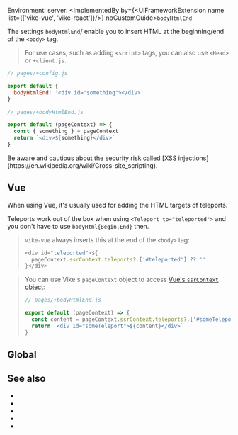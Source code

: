 
Environment: server.
<ImplementedBy by={<UiFrameworkExtension name list={['vike-vue', 'vike-react']}/>} noCustomGuide>`bodyHtmlEnd`</ImplementedBy>

The settings `bodyHtmlEnd`/<Link href="/bodyHtmlBegin" /> enable you to insert HTML at the beginning/end of the `<body>` tag.

> For use cases, such as adding `<script>` tags, you can also use <Link href="/head-tags">`<Head>`</Link> or <Link href="/client">`+client.js`</Link>.

```js
// pages/+config.js

export default {
  bodyHtmlEnd: '<div id="something"></div>'
}
```

```js
// pages/+bodyHtmlEnd.js

export default (pageContext) => {
  const { something } = pageContext
  return `<div>${something}</div>`
}
```

<Warning>
Be aware and cautious about the security risk called [XSS injections](https://en.wikipedia.org/wiki/Cross-site_scripting).
</Warning>


## Vue

When using Vue, it's usually used for adding the HTML targets of teleports.

Teleports work out of the box when using `<Teleport to="teleported">` and you don't have to use `bodyHtml{Begin,End}` then.

> `vike-vue` always inserts this at the end of the `<body>` tag:
> ```js
> <div id="teleported">${
>   pageContext.ssrContext.teleports?.['#teleported'] ?? ''
> }</div>
> ```

> You can use <Link href="/pageContext">Vike's `pageContext` object</Link> to access [Vue's `ssrContext` object](https://vuejs.org/api/ssr#usessrcontext):
>
> ```js
> // pages/+bodyHtmlEnd.js
>
> export default (pageContext) => {
>   const content = pageContext.ssrContext.teleports?.['#someTeleport'] ?? ''
>   return `<div id="someTeleport">${content}</div>`
> }
> ```


## Global

<GlobalNote />


## See also

- <Link href="/bodyHtmlBegin" />
- <Link href="/head-tags"/>
- <Link href="/client"/>
- <Link href="/onRenderHtml"/>
- <Link href="/settings#html" doNotInferSectionTitle />
